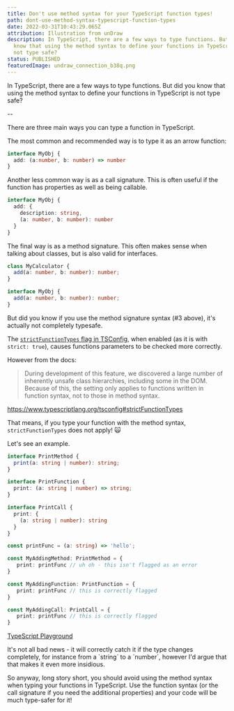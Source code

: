 ```yaml
---
title: Don't use method syntax for your TypeScript function types!
path: dont-use-method-syntax-typescript-function-types
date: 2022-03-31T10:43:29.065Z
attribution: Illustration from unDraw
description: In TypeScript, there are a few ways to type functions. But did you
  know that using the method syntax to define your functions in TypeScript is
  not type safe?
status: PUBLISHED
featuredImage: undraw_connection_b38q.png
---
```

In TypeScript, there are a few ways to type functions. But did you know that using the method syntax to define your functions in TypeScript is not type safe?

\--

There are three main ways you can type a function in TypeScript.

The most common and recommended way is to type it as an arrow function:

```ts
interface MyObj {
  add: (a:number, b: number) => number
}
```

Another less common way is as a call signature. This is often useful if the function has properties as well as being callable.

```ts
interface MyObj {
  add: {
    description: string,
    (a: number, b: number): number
  }
}
```

The final way is as a method signature. This often makes sense when talking about classes, but is also valid for interfaces.

```ts
class MyCalculator {
  add(a: number, b: number): number;
}

interface MyObj {
  add(a: number, b: number): number;
}
```

But did you know if you use the method signature syntax (#3 above), it's actually not completely typesafe. 

The [`strictFunctionTypes` flag in TSConfig](https://www.typescriptlang.org/tsconfig#strictFunctionTypes), when enabled (as it is with `strict: true`), causes functions parameters to be checked more correctly.

However from the docs: 

> During development of this feature, we discovered a large number of inherently unsafe class hierarchies, including some in the DOM. Because of this, the setting only applies to functions written in function syntax, not to those in method syntax.

https://www.typescriptlang.org/tsconfig#strictFunctionTypes

That means, if you type your function with the method syntax, `strictFunctionTypes` does not apply! 🙀

Let's see an example.

```ts
interface PrintMethod {
  print(a: string | number): string;
}

interface PrintFunction {
  print: (a: string | number) => string;
}

interface PrintCall {
  print: {
    (a: string | number): string
  }
}

const printFunc = (a: string) => 'hello';

const MyAddingMethod: PrintMethod = {
   print: printFunc // uh oh - this isn't flagged as an error
}

const MyAddingFunction: PrintFunction = {
   print: printFunc // this is correctly flagged
}

const MyAddingCall: PrintCall = {
   print: printFunc // this is correctly flagged
}
```

[TypeScript Playground](https://www.typescriptlang.org/play?#code/JYOwLgpgTgZghgYwgAgApVGAshMALAewBNkBvAWAChlkAHDcACjgC5kBnMBgc2QB9kIAK4BbAEbQAlG048A3FQC+VKpmjwkaBmACCUKAQDuZKjXqY2zGV1C8Bw8VOQBeAHwcbIbgsrLKq8HVEFHRMAGE4ABtIk2o6bTYKOJorDx5+QVEJKGk021NkPz8qBAIQTnjMADEhEAQXZFTZW0kXdwByPAhognafErKKrABPHSIiWxx8YjZQ8CnCEmdYmkrwNnNwGrrkAHpd5CE8ZAJjgFpkfGB2ZGuQdrBkGEi4bm4IEjgbuBBkaAMoEoVJRSuVHiMxhMvHoDIZZtoYUYGklVpswBttNt6vtLnhrrcbqV9BAEGBIsMni83h8gf4QYNwaNxrYItF4eEojFliizAk1mAsXsDlcbviiVASWSKc9Xu8iEogA)

It's not all bad news - it will correctly catch it if the type changes completely, for instance from a \`string\` to a \`number\`, however I'd argue that that makes it even more insidious. 

So anyway, long story short, you should avoid using the method syntax when typing your functions in TypeScript. Use the function syntax (or the call signature if you need the additional properties) and your code will be much type-safer for it!